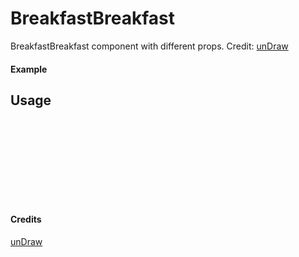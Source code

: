 
<Meta of={BreakfastBreakfast} title="unDraw/BreakfastBreakfast" />

# BreakfastBreakfast

BreakfastBreakfast component with different props.
Credit: [unDraw](https://undraw.co/illustrations)

#### Example

<Canvas of={BreakfastBreakfast.Primary} />

## Usage

```ts
import { BreakfastBreakfast } from "yadl-ui";

const Example = () => {
  return (
      <BreakfastBreakfast />
  );
};

export default Example;
```

#### Credits
[unDraw](https://undraw.co/illustrations)
